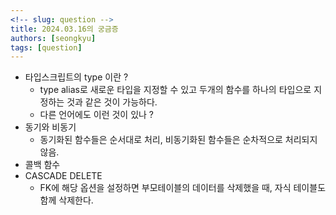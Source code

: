 ```yaml
---
<!-- slug: question -->
title: 2024.03.16의 궁금증
authors: [seongkyu]
tags: [question]
---
```


- 타입스크립트의 type 이란 ?
	- type alias로 새로운 타입을 지정할 수 있고 두개의 함수를 하나의 타입으로 지정하는 것과 같은 것이 가능하다.
	- 다른 언어에도 이런 것이 있나 ?
- 동기와 비동기
	- 동기화된 함수들은 순서대로 처리, 비동기화된 함수들은  순차적으로 처리되지 않음.
- 콜백 함수
- CASCADE DELETE
	- FK에 해당 옵션을 설정하면 부모테이블의 데이터를 삭제했을 때, 자식 테이블도 함께 삭제한다.